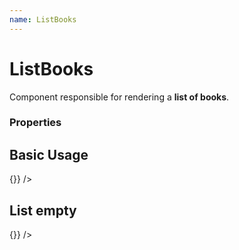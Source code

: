 ```yaml
---
name: ListBooks
---
```




# ListBooks

Component responsible for rendering a **list of books**.

### Properties

<PropsTable of={ListBooks} />

## Basic Usage

<Playground>
  <ListBooks
    books={[
      {
        title: 'The Linux Command Line',
        authors: [
          'William E. Shotts, Jr.',
        ],
        imageLinks: {
          smallThumbnail: 'http://books.google.com/books/content?id=nggnmAEACAAJ&printsec=frontcover&img=1&zoom=5&source=gbs_api',
        },
        id: 'nggnmAEACAAJ',
        shelf: 'read',
      },
      {
        title: 'The Sebastian Thrun Handbook - Everything You Need to Know about Sebastian Thrun',
        authors: [
          'Andre Cantrell',
        ],
        imageLinks: {
          smallThumbnail: 'http://books.google.com/books/content?id=NqkKvgAACAAJ&printsec=frontcover&img=1&zoom=5&source=gbs_api',
        },
        id: 'NqkKvgAACAAJ',
        shelf: 'none',
      }
    ]}
    updateBook={() => {}}
  />
</Playground>

## List empty

<Playground>
  <ListBooks books={[]}  updateBook={() => {}} />
</Playground>